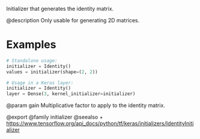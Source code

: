 Initializer that generates the identity matrix.

@description
Only usable for generating 2D matrices.

# Examples
```python
# Standalone usage:
initializer = Identity()
values = initializer(shape=(2, 2))
```

```python
# Usage in a Keras layer:
initializer = Identity()
layer = Dense(3, kernel_initializer=initializer)
```

@param gain Multiplicative factor to apply to the identity matrix.

@export
@family initializer
@seealso
+ <https://www.tensorflow.org/api_docs/python/tf/keras/initializers/IdentityInitializer>
